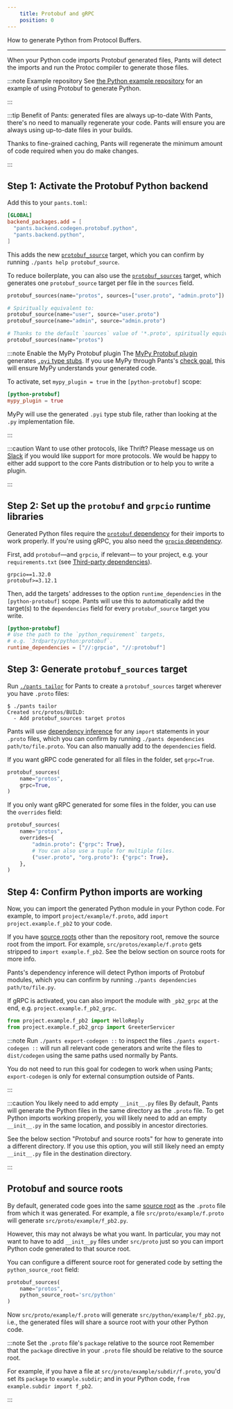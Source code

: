 ```yaml
---
    title: Protobuf and gRPC
    position: 0
---
```


How to generate Python from Protocol Buffers.

---

When your Python code imports Protobuf generated files, Pants will detect the imports and run the Protoc compiler to generate those files.

:::note Example repository
See [the Python example repository](https://github.com/pantsbuild/example-python) for an example of using Protobuf to generate Python.

:::



:::tip Benefit of Pants: generated files are always up-to-date
With Pants, there's no need to manually regenerate your code. Pants will ensure you are always using up-to-date files in your builds.

Thanks to fine-grained caching, Pants will regenerate the minimum amount of code required when you do make changes.

:::


## Step 1: Activate the Protobuf Python backend
Add this to your `pants.toml`:
```toml title="pants.toml"
[GLOBAL]
backend_packages.add = [
  "pants.backend.codegen.protobuf.python",
  "pants.backend.python",
]
```

This adds the new [`protobuf_source`](../../../reference/targets/protobuf-source.mdx) target, which you can confirm by running `./pants help protobuf_source`. 

To reduce boilerplate, you can also use the [`protobuf_sources`](../../../reference/targets/protobuf-sources.mdx) target, which generates one `protobuf_source` target per file in the `sources` field.
```python title="BUILD"
protobuf_sources(name="protos", sources=["user.proto", "admin.proto"])

# Spiritually equivalent to:
protobuf_source(name="user", source="user.proto")
protobuf_source(name="admin", source="admin.proto")

# Thanks to the default `sources` value of '*.proto', spiritually equivalent to:
protobuf_sources(name="protos")
```



:::note Enable the MyPy Protobuf plugin
The [MyPy Protobuf plugin](https://github.com/dropbox/mypy-protobuf) generates [`.pyi` type stubs](https://mypy.readthedocs.io/en/stable/stubs.html). If you use MyPy through Pants's [check goal](../goals/check.mdx), this will ensure MyPy understands your generated code.

To activate, set `mypy_plugin = true` in the `[python-protobuf]` scope:

```toml
[python-protobuf]
mypy_plugin = true
```

MyPy will use the generated `.pyi` type stub file, rather than looking at the `.py` implementation file.

:::



:::caution Want to use other protocols, like Thrift?
Please message us on [Slack](/community/members) if you would like support for more protocols. We would be happy to either add support to the core Pants distribution or to help you to write a plugin.

:::


## Step 2: Set up the `protobuf` and `grpcio` runtime libraries
Generated Python files require the [`protobuf` dependency](https://pypi.org/project/protobuf/) for their imports to work properly. If you're using gRPC, you also need the [`grpcio` dependency](https://pypi.org/project/grpcio/).

First, add `protobuf`—and `grpcio`, if relevant— to your project, e.g. your `requirements.txt` (see [Third-party dependencies](../overview/third-party-dependencies.mdx)).
```text title="requirements.txt"
grpcio==1.32.0
protobuf>=3.12.1
```

Then, add the targets' addresses to the option `runtime_dependencies` in the `[python-protobuf]` scope. Pants will use this to automatically add the target(s) to the `dependencies` field for every `protobuf_source` target you write.
```toml title="pants.toml"
[python-protobuf]
# Use the path to the `python_requirement` targets,
# e.g. `3rdparty/python:protobuf`.
runtime_dependencies = ["//:grpcio", "//:protobuf"]
```


## Step 3: Generate `protobuf_sources` target
Run [`./pants tailor`](../../getting-started/getting-started/create-initial-build-files.mdx) for Pants to create a `protobuf_sources` target wherever you have `.proto` files:

```
$ ./pants tailor
Created src/protos/BUILD:
  - Add protobuf_sources target protos
```

Pants will use [dependency inference](../../using-pants/key-concepts-to-know-about-pants/targets-and-build-files.mdx) for any `import` statements in your `.proto` files, which you can confirm by running `./pants dependencies path/to/file.proto`. You can also manually add to the `dependencies` field.

If you want gRPC code generated for all files in the folder, set `grpc=True`.
```python title="src/proto/example/BUILD"
protobuf_sources(
    name="protos",
    grpc=True,
)
```

If you only want gRPC generated for some files in the folder, you can use the `overrides` field:
```python title="src/proto/example/BUILD"
protobuf_sources(
    name="protos",
    overrides={
        "admin.proto": {"grpc": True},
        # You can also use a tuple for multiple files.
        ("user.proto", "org.proto"): {"grpc": True},
    },
)
```


## Step 4: Confirm Python imports are working
Now, you can import the generated Python module in your Python code. For example, to import `project/example/f.proto`, add `import project.example.f_pb2` to your code. 

If you have [source roots](../../using-pants/key-concepts-to-know-about-pants/source-roots.mdx) other than the repository root, remove the source root from the import. For example, `src/protos/example/f.proto` gets stripped to `import example.f_pb2`. See the below section on source roots for more info.

Pants's dependency inference will detect Python imports of Protobuf modules, which you can confirm by running `./pants dependencies path/to/file.py`.

If gRPC is activated, you can also import the module with `_pb2_grpc` at the end, e.g. `project.example.f_pb2_grpc`.

```python
from project.example.f_pb2 import HelloReply
from project.example.f_pb2_grcp import GreeterServicer
```

:::note Run `./pants export-codegen ::` to inspect the files
`./pants export-codegen ::` will run all relevant code generators and write the files to `dist/codegen` using the same paths used normally by Pants.

You do not need to run this goal for codegen to work when using Pants; `export-codegen` is only for external consumption outside of Pants.

:::



:::caution You likely need to add empty `__init__.py` files
By default, Pants will generate the Python files in the same directory as the `.proto` file. To get Python imports working properly, you will likely need to add an empty `__init__.py` in the same location, and possibly in ancestor directories.

See the below section "Protobuf and source roots" for how to generate into a different directory. If you use this option, you will still likely need an empty `__init__.py` file in the destination directory.

:::


## Protobuf and source roots
By default, generated code goes into the same [source root](../../using-pants/key-concepts-to-know-about-pants/source-roots.mdx) as the `.proto` file from which it was generated. For example, a file `src/proto/example/f.proto` will generate `src/proto/example/f_pb2.py`. 

However, this may not always be what you want. In particular, you may not want to have to add `__init__py` files under `src/proto` just so you can import Python code generated to that source root.

You can configure a different source root for generated code by setting the `python_source_root` field:
```python title="src/proto/example/BUILD"
protobuf_sources(
    name="protos",
    python_source_root='src/python'
)
```

Now `src/proto/example/f.proto` will generate `src/python/example/f_pb2.py`, i.e., the generated files will share a source root with your other Python code.

:::note Set the `.proto` file's `package` relative to the source root
Remember that the `package` directive in your `.proto` file should be relative to the source root. 

For example, if you have a file at `src/proto/example/subdir/f.proto`, you'd set its `package` to `example.subdir`; and in your Python code, `from example.subdir import f_pb2`.

:::